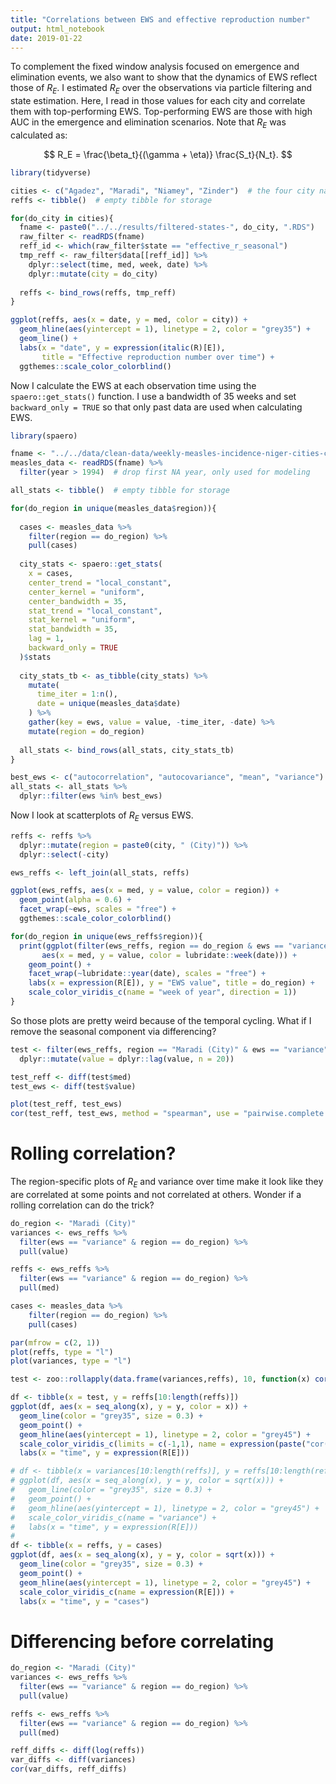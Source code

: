 ```yaml
---
title: "Correlations between EWS and effective reproduction number"
output: html_notebook
date: 2019-01-22
---
```


To complement the fixed window analysis focused on emergence and elimination events, we also want to show that the dynamics of EWS reflect those of $R_E$.
I estimated $R_E$ over the observations via particle filtering and state estimation.
Here, I read in those values for each city and correlate them with top-performing EWS.
Top-performing EWS are those with high AUC in the emergence and elimination scenarios.
Note that $R_E$ was calculated as:

$$
R_E = \frac{\beta_t}{(\gamma + \eta)} \frac{S_t}{N_t}.
$$

```r
library(tidyverse)

cities <- c("Agadez", "Maradi", "Niamey", "Zinder")  # the four city names
reffs <- tibble()  # empty tibble for storage

for(do_city in cities){
  fname <- paste0("../../results/filtered-states-", do_city, ".RDS")
  raw_filter <- readRDS(fname)
  reff_id <- which(raw_filter$state == "effective_r_seasonal")
  tmp_reff <- raw_filter$data[[reff_id]] %>%
    dplyr::select(time, med, week, date) %>%
    dplyr::mutate(city = do_city)
  
  reffs <- bind_rows(reffs, tmp_reff)
}

ggplot(reffs, aes(x = date, y = med, color = city)) +
  geom_hline(aes(yintercept = 1), linetype = 2, color = "grey35") +
  geom_line() +
  labs(x = "date", y = expression(italic(R)[E]), 
       title = "Effective reproduction number over time") +
  ggthemes::scale_color_colorblind()
```

Now I calculate the EWS at each observation time using the `spaero::get_stats()` function.
I use a bandwidth of 35 weeks and set `backward_only = TRUE` so that only past data are used when calculating EWS.

```r
library(spaero)

fname <- "../../data/clean-data/weekly-measles-incidence-niger-cities-clean.RDS"
measles_data <- readRDS(fname) %>%
  filter(year > 1994)  # drop first NA year, only used for modeling

all_stats <- tibble()  # empty tibble for storage

for(do_region in unique(measles_data$region)){
  
  cases <- measles_data %>%
    filter(region == do_region) %>%
    pull(cases)
  
  city_stats <- spaero::get_stats(
    x = cases,
    center_trend = "local_constant", 
    center_kernel = "uniform", 
    center_bandwidth = 35, 
    stat_trend = "local_constant", 
    stat_kernel = "uniform", 
    stat_bandwidth = 35, 
    lag = 1, 
    backward_only = TRUE
  )$stats
  
  city_stats_tb <- as_tibble(city_stats) %>%
    mutate(
      time_iter = 1:n(),
      date = unique(measles_data$date)
    ) %>%
    gather(key = ews, value = value, -time_iter, -date) %>%
    mutate(region = do_region)
  
  all_stats <- bind_rows(all_stats, city_stats_tb)
}

best_ews <- c("autocorrelation", "autocovariance", "mean", "variance")
all_stats <- all_stats %>%
  dplyr::filter(ews %in% best_ews)
```

Now I look at scatterplots of $R_E$ versus EWS.

```r
reffs <- reffs %>%
  dplyr::mutate(region = paste0(city, " (City)")) %>%
  dplyr::select(-city)

ews_reffs <- left_join(all_stats, reffs)

ggplot(ews_reffs, aes(x = med, y = value, color = region)) +
  geom_point(alpha = 0.6) +
  facet_wrap(~ews, scales = "free") +
  ggthemes::scale_color_colorblind()

for(do_region in unique(ews_reffs$region)){
  print(ggplot(filter(ews_reffs, region == do_region & ews == "variance"), 
       aes(x = med, y = value, color = lubridate::week(date))) +
    geom_point() +
    facet_wrap(~lubridate::year(date), scales = "free") +
    labs(x = expression(R[E]), y = "EWS value", title = do_region) +
    scale_color_viridis_c(name = "week of year", direction = 1))
}
```

So those plots are pretty weird because of the temporal cycling.
What if I remove the seasonal component via differencing?

```r
test <- filter(ews_reffs, region == "Maradi (City)" & ews == "variance") %>% 
  dplyr::mutate(value = dplyr::lag(value, n = 20))

test_reff <- diff(test$med)
test_ews <- diff(test$value) 

plot(test_reff, test_ews)
cor(test_reff, test_ews, method = "spearman", use = "pairwise.complete.obs")
```

# Rolling correlation?
The region-specific plots of $R_E$ and variance over time make it look like they are correlated at some points and not correlated at others.
Wonder if a rolling correlation can do the trick?

```r
do_region <- "Maradi (City)"
variances <- ews_reffs %>%
  filter(ews == "variance" & region == do_region) %>%
  pull(value)

reffs <- ews_reffs %>%
  filter(ews == "variance" & region == do_region) %>%
  pull(med)

cases <- measles_data %>%
    filter(region == do_region) %>%
    pull(cases)

par(mfrow = c(2, 1))
plot(reffs, type = "l")
plot(variances, type = "l")

test <- zoo::rollapply(data.frame(variances,reffs), 10, function(x) cor(x[,1],x[,2]), by.column=FALSE)

df <- tibble(x = test, y = reffs[10:length(reffs)])
ggplot(df, aes(x = seq_along(x), y = y, color = x)) +
  geom_line(color = "grey35", size = 0.3) +
  geom_point() +
  geom_hline(aes(yintercept = 1), linetype = 2, color = "grey45") +
  scale_color_viridis_c(limits = c(-1,1), name = expression(paste("cor(", R[E], ", var)"))) +
  labs(x = "time", y = expression(R[E]))

# df <- tibble(x = variances[10:length(reffs)], y = reffs[10:length(reffs)])
# ggplot(df, aes(x = seq_along(x), y = y, color = sqrt(x))) +
#   geom_line(color = "grey35", size = 0.3) +
#   geom_point() +
#   geom_hline(aes(yintercept = 1), linetype = 2, color = "grey45") +
#   scale_color_viridis_c(name = "variance") +
#   labs(x = "time", y = expression(R[E]))
# 
df <- tibble(x = reffs, y = cases)
ggplot(df, aes(x = seq_along(x), y = y, color = sqrt(x))) +
  geom_line(color = "grey35", size = 0.3) +
  geom_point() +
  geom_hline(aes(yintercept = 1), linetype = 2, color = "grey45") +
  scale_color_viridis_c(name = expression(R[E])) +
  labs(x = "time", y = "cases")

```

# Differencing before correlating

```r
do_region <- "Maradi (City)"
variances <- ews_reffs %>%
  filter(ews == "variance" & region == do_region) %>%
  pull(value)

reffs <- ews_reffs %>%
  filter(ews == "variance" & region == do_region) %>%
  pull(med)

reff_diffs <- diff(log(reffs))
var_diffs <- diff(variances)
cor(var_diffs, reff_diffs)
```